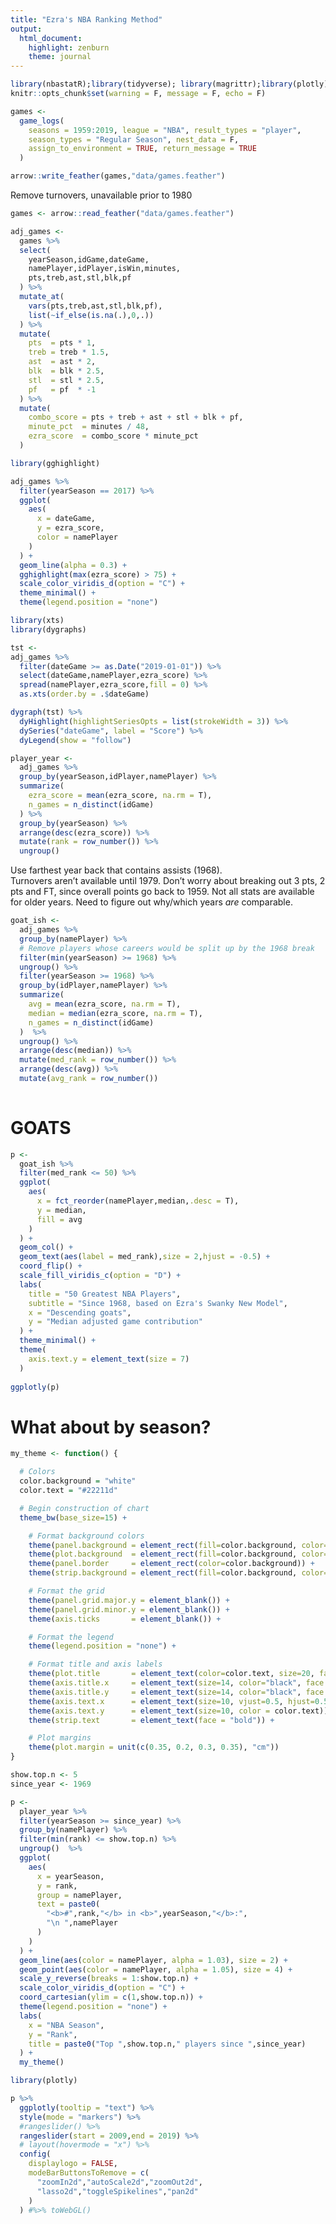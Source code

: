 ```yaml
---
title: "Ezra's NBA Ranking Method"
output:
  html_document:
    highlight: zenburn
    theme: journal
---
```


```r
library(nbastatR);library(tidyverse); library(magrittr);library(plotly)
knitr::opts_chunk$set(warning = F, message = F, echo = F)
```

```r
games <-
  game_logs(
    seasons = 1959:2019, league = "NBA", result_types = "player",
    season_types = "Regular Season", nest_data = F,
    assign_to_environment = TRUE, return_message = TRUE
  )

arrow::write_feather(games,"data/games.feather")
```

Remove turnovers, unavailable prior to 1980

```r
games <- arrow::read_feather("data/games.feather")

adj_games <-
  games %>%
  select(
    yearSeason,idGame,dateGame,
    namePlayer,idPlayer,isWin,minutes,
    pts,treb,ast,stl,blk,pf
  ) %>%
  mutate_at(
    vars(pts,treb,ast,stl,blk,pf),
    list(~if_else(is.na(.),0,.))
  ) %>%
  mutate(
    pts  = pts * 1,
    treb = treb * 1.5,
    ast  = ast * 2,
    blk  = blk * 2.5,
    stl  = stl * 2.5,
    pf   = pf  * -1
  ) %>%
  mutate(
    combo_score = pts + treb + ast + stl + blk + pf,
    minute_pct  = minutes / 48,
    ezra_score  = combo_score * minute_pct
  )
```

```r
library(gghighlight)

adj_games %>%
  filter(yearSeason == 2017) %>%
  ggplot(
    aes(
      x = dateGame, 
      y = ezra_score, 
      color = namePlayer
    )
  ) +
  geom_line(alpha = 0.3) +
  gghighlight(max(ezra_score) > 75) +
  scale_color_viridis_d(option = "C") +
  theme_minimal() +
  theme(legend.position = "none")

```

```r
library(xts)
library(dygraphs)

tst <-
adj_games %>%
  filter(dateGame >= as.Date("2019-01-01")) %>%
  select(dateGame,namePlayer,ezra_score) %>%
  spread(namePlayer,ezra_score,fill = 0) %>%
  as.xts(order.by = .$dateGame)

dygraph(tst) %>%
  dyHighlight(highlightSeriesOpts = list(strokeWidth = 3)) %>% 
  dySeries("dateGame", label = "Score") %>%
  dyLegend(show = "follow") 

```


```r

player_year <-
  adj_games %>%
  group_by(yearSeason,idPlayer,namePlayer) %>%
  summarize(
    ezra_score = mean(ezra_score, na.rm = T),
    n_games = n_distinct(idGame)
  ) %>%
  group_by(yearSeason) %>%
  arrange(desc(ezra_score)) %>%
  mutate(rank = row_number()) %>%
  ungroup()

```

Use farthest year back that contains assists (1968).  
Turnovers aren't available until 1979.
Don't worry about breaking out 3 pts, 2 pts and FT, since overall points go back to 1959.
Not all stats are available for older years.  Need to figure out why/which years *are* comparable.



```r
goat_ish <-
  adj_games %>%
  group_by(namePlayer) %>%
  # Remove players whose careers would be split up by the 1968 break
  filter(min(yearSeason) >= 1968) %>%
  ungroup() %>%
  filter(yearSeason >= 1968) %>%
  group_by(idPlayer,namePlayer) %>%
  summarize(
    avg = mean(ezra_score, na.rm = T),
    median = median(ezra_score, na.rm = T),
    n_games = n_distinct(idGame)
  )  %>%
  ungroup() %>%
  arrange(desc(median)) %>%
  mutate(med_rank = row_number()) %>%
  arrange(desc(avg)) %>%
  mutate(avg_rank = row_number())
  
```

# GOATS

```r
p <-
  goat_ish %>%
  filter(med_rank <= 50) %>%
  ggplot(
    aes(
      x = fct_reorder(namePlayer,median,.desc = T), 
      y = median, 
      fill = avg
    )
  ) +
  geom_col() +
  geom_text(aes(label = med_rank),size = 2,hjust = -0.5) +
  coord_flip() +
  scale_fill_viridis_c(option = "D") +
  labs(
    title = "50 Greatest NBA Players",
    subtitle = "Since 1968, based on Ezra's Swanky New Model",
    x = "Descending goats",
    y = "Median adjusted game contribution"
  ) +
  theme_minimal() +
  theme(
    axis.text.y = element_text(size = 7)
  ) 
  
ggplotly(p)

```



# What about by season?

```r
my_theme <- function() {

  # Colors
  color.background = "white"
  color.text = "#22211d"

  # Begin construction of chart
  theme_bw(base_size=15) +

    # Format background colors
    theme(panel.background = element_rect(fill=color.background, color=color.background)) +
    theme(plot.background  = element_rect(fill=color.background, color=color.background)) +
    theme(panel.border     = element_rect(color=color.background)) +
    theme(strip.background = element_rect(fill=color.background, color=color.background)) +

    # Format the grid
    theme(panel.grid.major.y = element_blank()) +
    theme(panel.grid.minor.y = element_blank()) +
    theme(axis.ticks       = element_blank()) +

    # Format the legend
    theme(legend.position = "none") +

    # Format title and axis labels
    theme(plot.title       = element_text(color=color.text, size=20, face = "bold")) +
    theme(axis.title.x     = element_text(size=14, color="black", face = "bold")) +
    theme(axis.title.y     = element_text(size=14, color="black", face = "bold", vjust=1.25)) +
    theme(axis.text.x      = element_text(size=10, vjust=0.5, hjust=0.5, color = color.text)) +
    theme(axis.text.y      = element_text(size=10, color = color.text)) +
    theme(strip.text       = element_text(face = "bold")) +

    # Plot margins
    theme(plot.margin = unit(c(0.35, 0.2, 0.3, 0.35), "cm"))
}
```

```r
show.top.n <- 5
since_year <- 1969

p <-
  player_year %>%
  filter(yearSeason >= since_year) %>%
  group_by(namePlayer) %>%
  filter(min(rank) <= show.top.n) %>% 
  ungroup()  %>% 
  ggplot(
    aes(
      x = yearSeason, 
      y = rank, 
      group = namePlayer,
      text = paste0(
        "<b>#",rank,"</b> in <b>",yearSeason,"</b>:",
        "\n ",namePlayer
      )
    )
  ) +
  geom_line(aes(color = namePlayer, alpha = 1.03), size = 2) +
  geom_point(aes(color = namePlayer, alpha = 1.05), size = 4) +
  scale_y_reverse(breaks = 1:show.top.n) +
  scale_color_viridis_d(option = "C") +
  coord_cartesian(ylim = c(1,show.top.n)) + 
  theme(legend.position = "none") +
  labs(
    x = "NBA Season",
    y = "Rank",
    title = paste0("Top ",show.top.n," players since ",since_year)
  ) + 
  my_theme() 

```



```r
library(plotly)

p %>% 
  ggplotly(tooltip = "text") %>%
  style(mode = "markers") %>%
  #rangeslider() %>%
  rangeslider(start = 2009,end = 2019) %>% 
  # layout(hovermode = "x") %>%
  config(
    displaylogo = FALSE,
    modeBarButtonsToRemove = c(
      "zoomIn2d","autoScale2d","zoomOut2d",
      "lasso2d","toggleSpikelines","pan2d"
    )
  ) #%>% toWebGL()


```




